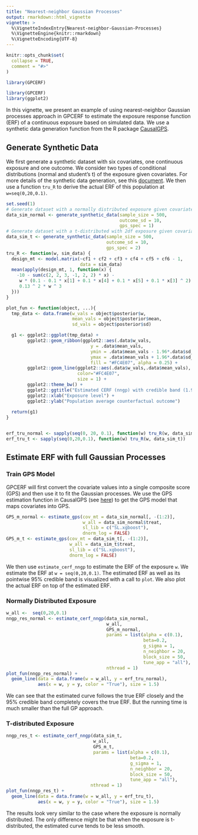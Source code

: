 ```yaml
---
title: "Nearest-neighbor Gaussian Processes"
output: rmarkdown::html_vignette
vignette: >
  %\VignetteIndexEntry{Nearest-neighbor-Gaussian-Processes}
  %\VignetteEngine{knitr::rmarkdown}
  %\VignetteEncoding{UTF-8}
---
```


```r
knitr::opts_chunk$set(
  collapse = TRUE,
  comment = "#>"
)
```

```r
library(GPCERF)
```

```r
library(GPCERF)
library(ggplot2)
```
In this vignette, we present an example of using nearest-neighbor Gaussian processes approach in GPCERF to estimate the exposure response function (ERF) of a continuous exposure based on simulated data. We use a synthetic data generation function from the R package [CausalGPS](https://nsaph-software.github.io/CausalGPS/index.html).

## Generate Synthetic Data

We first generate a synthetic dataset with six covariates, one continuous exposure and one outcome. We consider two types of conditional distributions (normal and student's t) of the exposure given covariates. For more details of the synthetic data generation, see this [document](https://nsaph-software.github.io/CausalGPS/articles/Generating-Synthetic-Data.html). We then use a function `tru_R` to derive the actual ERF of this population at `w=seq(0,20,0.1)`.
```r
set.seed(1)
# Generate dataset with a normally distributed exposure given covariates
data_sim_normal <- generate_synthetic_data(sample_size = 500, 
                                           outcome_sd = 10, 
                                           gps_spec = 1)
# Generate dataset with a t-distributed with 2df exposure given covariates
data_sim_t <- generate_synthetic_data(sample_size = 500,
                                      outcome_sd = 10,
                                      gps_spec = 2)
tru_R <- function(w, sim_data) {
  design_mt <- model.matrix(~cf1 + cf2 + cf3 + cf4 + cf5 + cf6 - 1, 
                            data = sim_data)
  mean(apply(design_mt, 1, function(x) {
    -10 - sum(c(2, 2, 3, -1, 2, 2) * x) -
     w * (0.1 - 0.1 * x[1] + 0.1 * x[4] + 0.1 * x[5] + 0.1 * x[3] ^ 2) + 
     0.13 ^ 2 * w ^ 3
  }))
}

plot_fun <- function(object, ...){
  tmp_data <- data.frame(w_vals = object$posterior$w,
                         mean_vals = object$posterior$mean,
                         sd_vals = object$posterior$sd)

  g1 <- ggplot2::ggplot(tmp_data) +
        ggplot2::geom_ribbon(ggplot2::aes(.data$w_vals,
                                y = .data$mean_vals,
                                ymin = .data$mean_vals - 1.96*.data$sd_vals,
                                ymax = .data$mean_vals + 1.96*.data$sd_vals),
                                fill = "#FC4E07", alpha = 0.25) +
        ggplot2::geom_line(ggplot2::aes(.data$w_vals,.data$mean_vals),
                           color="#FC4E07",
                           size = 1) +
        ggplot2::theme_bw() +
        ggplot2::ggtitle("Estimated CERF (nngp) with credible band (1.96sd)") +
        ggplot2::xlab("Exposure level") +
        ggplot2::ylab("Population average counterfactual outcome")
  
  return(g1)
}


erf_tru_normal <- sapply(seq(0, 20, 0.1), function(w) tru_R(w, data_sim_normal))
erf_tru_t <- sapply(seq(0,20,0.1), function(w) tru_R(w, data_sim_t))
```

## Estimate ERF with full Gaussian Processes

### Train GPS Model

GPCERF will first convert the covariate values into a single composite score (GPS) and then use it to fit the Gaussian processes. We use the GPS estimation function in CausalGPS (see [here](https://nsaph-software.github.io/CausalGPS/articles/Estimating-GPS.html)) to get the GPS model that maps covariates into GPS.

```r
GPS_m_normal <- estimate_gps(cov_mt = data_sim_normal[, -(1:2)],
                             w_all = data_sim_normal$treat,
                             sl_lib = c("SL.xgboost"),
                             dnorm_log = FALSE)
GPS_m_t <- estimate_gps(cov_mt = data_sim_t[, -(1:2)],
                        w_all = data_sim_t$treat,
                        sl_lib = c("SL.xgboost"),
                        dnorm_log = FALSE)
```

We then use `estimate_cerf_nngp` to estimate the ERF of the exposure `w`. We estimate the ERF at `w = seq(0,20,0.1)`. The estimated ERF as well as its pointwise 95\% credible band is visualized with a call to `plot`. We also plot the actual ERF on top of the estimated ERF.

### Normally Distributed Exposure

```r
w_all <-  seq(0,20,0.1)
nngp_res_normal <- estimate_cerf_nngp(data_sim_normal,
                                      w_all,
                                      GPS_m_normal,
                                      params = list(alpha = c(0.1),
                                                    beta=0.2,
                                                    g_sigma = 1,
                                                    n_neighbor = 20,
                                                    block_size = 50,
                                                    tune_app = "all"),
                                      nthread = 1)
plot_fun(nngp_res_normal) + 
  geom_line(data = data.frame(w = w_all, y = erf_tru_normal), 
            aes(x = w, y = y, color = "True"), size = 1.5)
```

We can see that the estimated curve follows the true ERF closely and the 95\% credible band completely covers the true ERF. But the running time is much smaller than the full GP approach.

### T-distributed Exposure

```r
nngp_res_t <- estimate_cerf_nngp(data_sim_t,
                                 w_all,
                                 GPS_m_t,
                                 params = list(alpha = c(0.1),
                                               beta=0.2,
                                               g_sigma = 1,
                                               n_neighbor = 20,
                                               block_size = 50,
                                               tune_app = "all"),
                                nthread = 1)
plot_fun(nngp_res_t) + 
  geom_line(data = data.frame(w = w_all, y = erf_tru_t), 
            aes(x = w, y = y, color = "True"), size = 1.5)
```

The results look very similar to the case where the exposure is normally distributed. The only difference might be that when the exposure is t-distributed, the estimated curve tends to be less smooth.
